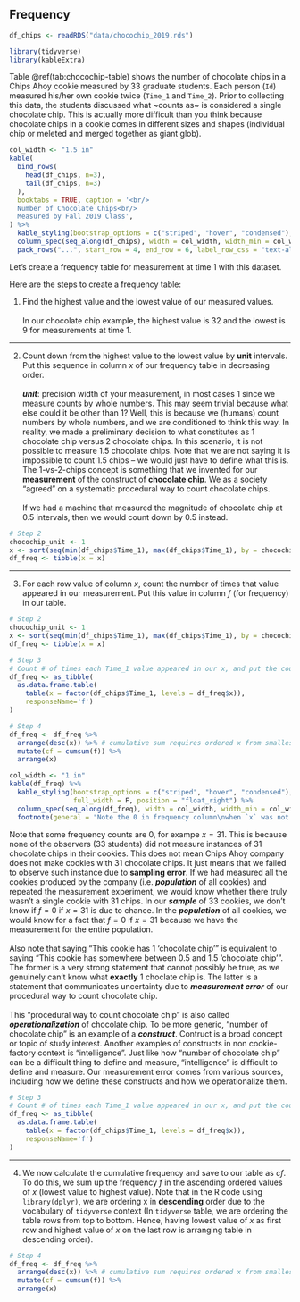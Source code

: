 ## Frequency


```r
df_chips <- readRDS("data/chocochip_2019.rds")
```

```r
library(tidyverse)
library(kableExtra)
```


Table \@ref(tab:chocochip-table) shows the number of chocolate chips in a Chips Ahoy cookie measured by 33 graduate students. Each person (`Id`) measured his/her own cookie twice (`Time_1` and `Time_2`). Prior to collecting this data, the students discussed what ~counts as~ is considered a single chocolate chip. This is actually more difficult than you think because chocolate chips in a cookie comes in different sizes and shapes (individual chip or meleted and merged together as giant glob).


```r
col_width <- "1.5 in"
kable(
  bind_rows(
    head(df_chips, n=3),
    tail(df_chips, n=3)
  ),
  booktabs = TRUE, caption = '<br/>
  Number of Chocolate Chips<br/>
  Measured by Fall 2019 Class',
) %>%
  kable_styling(bootstrap_options = c("striped", "hover", "condensed"), full_width = F) %>% 
  column_spec(seq_along(df_chips), width = col_width, width_min = col_width, width_max = col_width) %>% 
  pack_rows("...", start_row = 4, end_row = 6, label_row_css = "text-align: center;")
```

Let's create a frequency table for measurement at time 1 with this dataset.

Here are the steps to create a frequency table:

<!-- Step 1 -->

1. Find the highest value and the lowest value of our measured values.  
<br/>
In our chocolate chip example, the highest value is 32 and the lowest is 9 for measurements at time 1.

---

<!-- Step 2, two column -->

2. Count down from the highest value to the lowest value by __unit__ intervals. Put this sequence in column $x$ of our frequency table in decreasing order.  
<br/>
__*unit*__: precision width of your measurement, in most cases $1$ since we measure counts by whole numbers. This may seem trivial because what else could it be other than $1$? Well, this is because we (humans) count numbers by whole numbers, and we are conditioned to think this way. In reality, we made a preliminary decision to what constitutes as 1 chocolate chip versus 2 chocolate chips. In this scenario, it is not possible to measure 1.5 chocolate chips. Note that we are not saying it is impossible to count 1.5 chips -- we would just have to define what this is. The 1-vs-2-chips concept is something that we invented for our __measurement__ of the construct of __chocolate chip__. We as a society "agreed" on a systematic procedural way to count chocolate chips.  
<br/>If we had a machine that measured the magnitude of chocolate chip at $0.5$ intervals, then we would count down by $0.5$ instead. 

```r
# Step 2
chocochip_unit <- 1
x <- sort(seq(min(df_chips$Time_1), max(df_chips$Time_1), by = chocochip_unit), decreasing = T)
df_freq <- tibble(x = x)
```


---

<!-- Step 3, two column -->

3. For each row value of column $x$, count the number of times that value appeared in our measurement. Put this value in column $f$ (for frequency) in our table.

```r
# Step 2
chocochip_unit <- 1
x <- sort(seq(min(df_chips$Time_1), max(df_chips$Time_1), by = chocochip_unit), decreasing = T)
df_freq <- tibble(x = x)

# Step 3
# Count # of times each Time_1 value appeared in our x, and put the counts in column f
df_freq <- as_tibble(
  as.data.frame.table(
    table(x = factor(df_chips$Time_1, levels = df_freq$x)), 
    responseName='f')
)

# Step 4
df_freq <- df_freq %>% 
  arrange(desc(x)) %>% # cumulative sum requires ordered x from smallest to highest
  mutate(cf = cumsum(f)) %>% 
  arrange(x)

col_width <- "1 in"
kable(df_freq) %>%
  kable_styling(bootstrap_options = c("striped", "hover", "condensed"), 
                full_width = F, position = "float_right") %>% 
  column_spec(seq_along(df_freq), width = col_width, width_min = col_width, width_max = col_width) %>% 
  footnote(general = "Note the 0 in frequency column\nwhen `x` was not measured.")
```

Note that some frequency counts are 0, for exampe $x = 31$. This is because none of the observers (33 students) did not measure instances of 31 chocolate chips in their cookies. This does not mean Chips Ahoy company does not make cookies with 31 chocolate chips. It just means that we failed to observe such instance due to __sampling error__. If we had measured all the cookies produced by the company (i.e. __*population*__ of all cookies) and repeated the measurement experiment, we would know whether there truly wasn't a single cookie with 31 chips. In our __*sample*__ of 33 cookies, we don't know if $f = 0$ if $x = 31$ is due to chance. In the __*population*__ of all cookies, we would know for a fact that $f = 0$ if $x = 31$ because we have the measurement for the entire population.  
<br/>
Also note that saying "This cookie has 1 'chocolate chip'" is equivalent to saying "This cookie has somewhere between 0.5 and 1.5 'chocolate chip'". The former is a very strong statement that cannot possibly be true, as we genuinely can't know what __exactly__ 1 choclate chip is. The latter is a statement that communicates uncertainty due to __*measurement error*__ of our procedural way to count chocolate chip.  
<br/>
This "procedural way to count chocolate chip" is also called __*operationalization*__ of chocolate chip. To be more generic, "number of chocolate chip" is an example of a __*construct*__. Contruct is a broad concept or topic of study interest. Another examples of constructs in non cookie-factory context is "intelligence". Just like how "number of chocolate chip" can be a difficult thing to define and measure, "intelligence" is difficult to define and measure. Our measurement error comes from various sources, including how we define these constructs and how we operationalize them.

```r
# Step 3
# Count # of times each Time_1 value appeared in our x, and put the counts in column f
df_freq <- as_tibble(
  as.data.frame.table(
    table(x = factor(df_chips$Time_1, levels = df_freq$x)), 
    responseName='f')
)
```

---

<!-- Step 4-->

4. We now calculate the cumulative frequency and save to our table as $cf$. To do this, we sum up the frequency $f$ in the ascending ordered values of $x$ (lowest value to highest value). Note that in the R code using `library(dplyr)`, we are ordering x in __descending__ order due to the vocabulary of `tidyverse` context (In `tidyverse` table, we are ordering the table rows from top to bottom. Hence, having lowest value of $x$ as first row and highest value of $x$ on the last row is arranging table in descending order).

```r
# Step 4
df_freq <- df_freq %>% 
  arrange(desc(x)) %>% # cumulative sum requires ordered x from smallest to highest
  mutate(cf = cumsum(f)) %>% 
  arrange(x)
```





